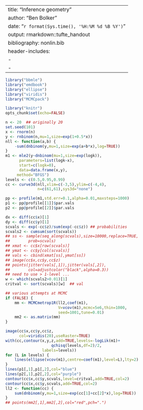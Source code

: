 


---
title: "Inference geometry"
author: "Ben Bolker"
date:  "`r format(Sys.time(), '%H:%M %d %B %Y')`"
output: rmarkdown::tufte_handout
bibliography: nonlin.bib
header-includes:
   - \usepackage[utf8]{inputenc}
   - \hypersetup{colorlinks}
---

```r
library("bbmle")
library("emdbook")
library("ellipse")
library("viridis")
library("MCMCpack")
```

```r
library("knitr")
opts_chunk$set(echo=FALSE)
```

```r
n <- 20  ## originally 20
set.seed(101)
x <- rnorm(n)
y <- rnbinom(n,mu=1,size=exp(1+0.5*x))
nll <- function(a,b) {
    -sum(dnbinom(y,mu=1,size=exp(a+b*x),log=TRUE))
}
m1 <- mle2(y~dnbinom(mu=1,size=exp(logk)),
      parameters=list(logk~x),
      start=c(logk=0),
      data=data.frame(x,y),
     method="BFGS")
levels <- c(0.5,0.95,0.99)
cc <- curve3d(nll,xlim=c(-3,5),ylim=c(-4,4),
              n=c(61,61),sys3d="none")
```
```r
pp <- profile(m1,std.err=0.1,alpha=0.01,maxsteps=1000)
p1 <- pp@profile[[1]]$par.vals
p2 <- pp@profile[[2]]$par.vals
```

```r
dx <- diff(cc$x)[1]
dy <- diff(cc$y)[1]
scvals <- exp(-cc$z)/sum(exp(-cc$z)) ## probabilities
scvals2 <- cumsum(sort(scvals))
## ss <- sample(seq_along(scvals),size=10000,replace=TRUE,
##        prob=scvals)
## xmat <- cc$x[row(scvals)]
## ymat <- cc$y[col(scvals)]
## vals <- cbind(xmat[ss],ymat[ss])
## image(cc$x,cc$y,cc$z)
## points(jitter(vals[,1]),jitter(vals[,2]),
##        col=adjustcolor("black",alpha=0.3))
## need to use > 1-level ...
w <- which(scvals2>0.01)[1]
critval <- sort(scvals)[w]  ## val

## various attempts at MCMC
if (FALSE) {
    mm <- MCMCmetrop1R(ll2,coef(m1),
                       V=vcov(m1),mcmc=5e6,thin=1000,
                       seed=1001,tune=0.01)
    mm2 <- as.matrix(mm)
}
```

```r
image(cc$x,cc$y,cc$z,
      col=viridis(20),useRaster=TRUE)
with(cc,contour(x,y,z,add=TRUE,levels=-logLik(m1)+
                    qchisq(levels,df=2)/2,
                labels=levels))
for (L in levels) {
    lines(ellipse(vcov(m1),centre=coef(m1),level=L),lty=2)
}
lines(p1[,1],p1[,2],col="blue")
lines(p2[,1],p2[,2],col="purple")
contour(cc$x,cc$y,scvals,level=critval,add=TRUE,col=2)
contour(cc$x,cc$y,scvals,add=TRUE,col=2)
ll2 <- function(cc) {
    sum(dnbinom(y,mu=1,size=exp(cc[1]+cc[2]*x),log=TRUE))
}
## points(mm2[,1],mm2[,2],col="red",pch=".")
```



